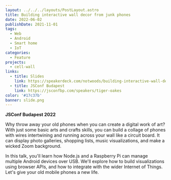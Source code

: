 ```yaml
---
layout: ../../../layouts/PostLayout.astro
title: Building interactive wall decor from junk phones
date: 2022-06-02
publishDate: 2021-11-01
tags:
  - Web
  - Android
  - Smart home
  - IoT
categories:
  - Feature
projects:
  - cell-wall
links:
  - title: Slides
    link: https://speakerdeck.com/notwoods/building-interactive-wall-decor-from-junk-phones
  - title: JSConf Budapest
    link: https://jsconfbp.com/speakers/tiger-oakes
color: '#17c37b'
banner: slide.png
---
```



**JSConf Budapest 2022**

Why throw away your old phones when you can create a digital work of art? With just some basic arts and crafts skills, you can build a collage of phones with wires intertwining and running across your wall like a circuit board. It can display photo galleries, shopping lists, music visualizations, and make a wicked Zoom background.

In this talk, you'll learn how Node.js and a Raspberry Pi can manage multiple Android devices over USB. We'll explore how to build visualizations using browser APIs, and how to integrate with the wider Internet of Things. Let's give your old mobile phones a new life.

<SpeakerDeck src="https://speakerdeck.com/player/890d3f90445f4664a3e25405d60640b1" title="Building interactive wall décor from junk phones" />
